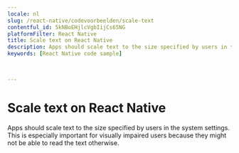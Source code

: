 ```yaml
---
locale: nl
slug: /react-native/codevoorbeelden/scale-text
contentful_id: 5kNBoEHjlcVgbIijCs65NG
platformFilter: React Native
title: Scale text on React Native
description: Apps should scale text to the size specified by users in the system settings.
keywords: [React Native code sample]


	
---
```


# Scale text on React Native

Apps should scale text to the size specified by users in the system settings. This is especially important for visually impaired users because they might not be able to read the text otherwise.

<CodeSample id="text-scale" locale="nl" platform="react native"/>